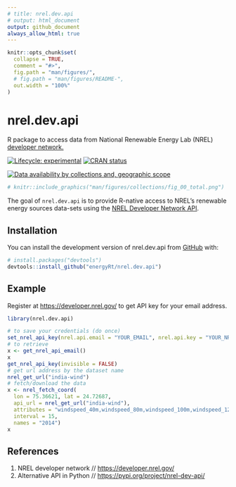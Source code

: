 ```yaml
---
# title: nrel.dev.api
# output: html_document
output: github_document
always_allow_html: true
---
```


<!-- README.md is generated from README.Rmd. Please edit that file -->

```r
knitr::opts_chunk$set(
  collapse = TRUE,
  comment = "#>",
  fig.path = "man/figures/",
  # fig.path = "man/figures/README-",
  out.width = "100%"
)
```

# nrel.dev.api

R package to access data from National Renewable Energy Lab (NREL) [developer network.](https://developer.nrel.gov/) <!-- badges: start -->

[![Lifecycle: experimental](https://img.shields.io/badge/lifecycle-experimental-orange.svg)](https://lifecycle.r-lib.org/articles/stages.html#experimental) [![CRAN status](https://www.r-pkg.org/badges/version/nrel.dev.api)](https://CRAN.R-project.org/package=nrel.dev.api)

<!-- badges: end -->

<!-- ## Overview of NREL data-collections -->

<!-- ![datasets](man/figures/collections/fig_00_total.png){#id .class width=50% height=50%} -->

[![Data availability by collections and, geographic scope](man/figures/collections/fig_00_total.png)](https://energyrt.github.io/nrel.dev.api/articles/datasets.html#data-availability-by-collections)

```r
# knitr::include_graphics("man/figures/collections/fig_00_total.png")
```



The goal of `nrel.dev.api` is to provide R-native access to NREL's renewable energy sources data-sets using the [NREL Developer Network API](https://developer.nrel.gov/).  

## Installation

You can install the development version of nrel.dev.api from [GitHub](https://github.com/energyRt) with:

``` r
# install.packages("devtools")
devtools::install_github("energyRt/nrel.dev.api")
```

## Example

Register at <https://developer.nrel.gov/> to get API key for your email address.

```r
library(nrel.dev.api)

# to save your credentials (do once)
set_nrel_api_key(nrel.api.email = "YOUR_EMAIL", nrel.api.key = "YOUR_NREL_API_KEY")
# to retrieve
x <- get_nrel_api_email()
x
get_nrel_api_key(invisible = FALSE)
# get url address by the dataset name
nrel_get_url("india-wind") 
# fetch/download the data
x <- nrel_fetch_coord(
  lon = 75.36621, lat = 24.72687,
  api_url = nrel_get_url("india-wind"),
  attributes = "windspeed_40m,windspeed_80m,windspeed_100m,windspeed_120m",
  interval = 15,
  names = "2014")
x

```



## References

1.  NREL developer network // <https://developer.nrel.gov/>
2.  Alternative API in Python // <https://pypi.org/project/nrel-dev-api/>
